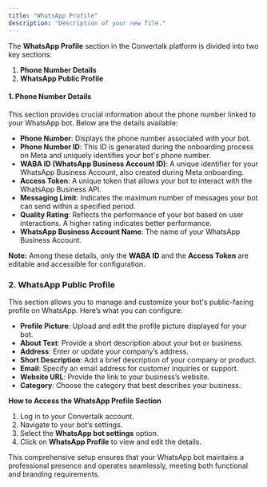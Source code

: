 ```yaml
---
title: "WhatsApp Profile"
description: "Description of your new file."
---
```


The **WhatsApp Profile** section in the  Convertalk platform is divided into two key sections:

1. **Phone Number Details**
2. **WhatsApp Public Profile**

#### **1. Phone Number Details**

This section provides crucial information about the phone number linked to your WhatsApp bot. Below are the details available:

- **Phone Number**: Displays the phone number associated with your bot.
- **Phone Number ID**: This ID is generated during the onboarding process on Meta and uniquely identifies your bot's phone number.
- **WABA ID (WhatsApp Business Account ID)**: A unique identifier for your WhatsApp Business Account, also created during Meta onboarding.
- **Access Token**: A unique token that allows your bot to interact with the WhatsApp Business API.
- **Messaging Limit**: Indicates the maximum number of messages your bot can send within a specified period.
- **Quality Rating**: Reflects the performance of your bot based on user interactions. A higher rating indicates better performance.
- **WhatsApp Business Account Name**: The name of your WhatsApp Business Account.

**Note:** Among these details, only the **WABA ID** and the **Access Token** are editable and accessible for configuration.

### **2. WhatsApp Public Profile**

This section allows you to manage and customize your bot's public-facing profile on WhatsApp. Here’s what you can configure:

- **Profile Picture**: Upload and edit the profile picture displayed for your bot.
- **About Text**: Provide a short description about your bot or business.
- **Address**: Enter or update your company’s address.
- **Short Description**: Add a brief description of your company or product.
- **Email**: Specify an email address for customer inquiries or support.
- **Website URL**: Provide the link to your business’s website.
- **Category**: Choose the category that best describes your business.

**How to Access the WhatsApp Profile Section**

1. Log in to your  Convertalk account.
2. Navigate to your bot’s settings.
3. Select the **WhatsApp bot settings** option.
4. Click on **WhatsApp Profile** to view and edit the details.

This comprehensive setup ensures that your WhatsApp bot maintains a professional presence and operates seamlessly, meeting both functional and branding requirements.